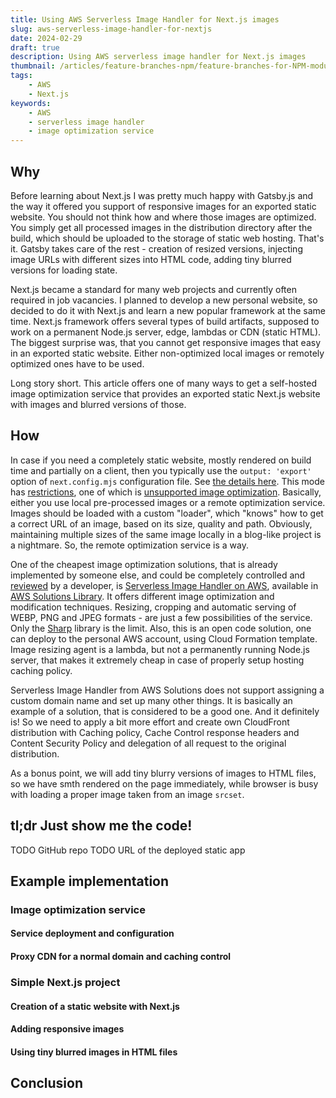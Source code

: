 ```yaml
---
title: Using AWS Serverless Image Handler for Next.js images
slug: aws-serverless-image-handler-for-nextjs
date: 2024-02-29
draft: true
description: Using AWS serverless image handler for Next.js images
thumbnail: /articles/feature-branches-npm/feature-branches-for-NPM-modules.png
tags:
    - AWS
    - Next.js
keywords:
    - AWS
    - serverless image handler
    - image optimization service
---
```


## Why

Before learning about Next.js I was pretty much happy with Gatsby.js and the way it offered you support of responsive images for an exported static website. You should not think how and where those images are optimized. You simply get all processed images in the distribution directory after the build, which should be uploaded to the storage of static web hosting. That's it. Gatsby takes care of the rest - creation of resized versions, injecting image URLs with different sizes into HTML code, adding tiny blurred versions for loading state.

Next.js became a standard for many web projects and currently often required in job vacancies. I planned to develop a new personal website, so decided to do it with Next.js and learn a new popular framework at the same time. Next.js framework offers several types of build artifacts, supposed to work on a permanent Node.js
server, edge, lambdas or CDN (static HTML). The biggest surprise was, that you cannot get responsive images that easy in an exported static website. Either non-optimized local images or remotely optimized ones have to be used.

Long story short. This article offers one of many ways to get a self-hosted image optimization service that provides an exported static Next.js website with images and blurred versions of those.

## How

In case if you need a completely static website, mostly rendered on build time and partially on a client, then you typically use  the ```output: 'export'``` option of ```next.config.mjs``` configuration file. See [the details here](https://nextjs.org/docs/app/building-your-application/deploying/static-exports).  This mode has [restrictions](https://nextjs.org/docs/app/building-your-application/deploying/static-exports#unsupported-features), one of which is [unsupported image optimization](https://nextjs.org/docs/app/building-your-application/deploying/static-exports#image-optimization). Basically, either you use local pre-processed images or a remote optimization service. Images should be loaded with a custom "loader", which "knows" how to get a correct URL of an image, based on its size, quality and path. Obviously, maintaining multiple sizes of the same image locally in  a blog-like project is a nightmare. So, the remote optimization service is a way.

One of the cheapest image optimization solutions, that is already implemented by someone else, and could be completely controlled and [reviewed](https://github.com/aws-solutions/serverless-image-handler/tree/main) by a developer, is [Serverless Image Handler on AWS](https://aws.amazon.com/solutions/implementations/serverless-image-handler/), available in  [AWS Solutions Library](https://aws.amazon.com/solutions/). It offers different image optimization and modification techniques. Resizing, cropping and automatic serving of WEBP, PNG and JPEG formats - are just a few possibilities of the service. Only the [Sharp](https://sharp.pixelplumbing.com/) library is the limit. Also, this is an open code solution, one can deploy to the personal AWS account, using Cloud Formation template. Image resizing agent is a lambda, but not a permanently running Node.js server, that makes it extremely cheap in case of properly setup hosting caching policy.

Serverless Image Handler from AWS Solutions does not support assigning a custom domain name and set up many other things. It is basically an example of a solution, that is considered to be a good one. And it definitely is! So we need to apply a bit more effort and create own CloudFront distribution with Caching policy, Cache Control response headers and Content Security Policy and delegation of all request to the original distribution.

As a bonus point, we will add tiny blurry versions of images to HTML files, so we have smth rendered on the page immediately, while browser is busy with loading a proper image taken from an image ```srcset```.

## tl;dr Just show me the code!

TODO GitHub repo
TODO URL of the deployed static app

## Example implementation



### Image optimization service



#### Service deployment and configuration



#### Proxy CDN for a normal domain and caching control



### Simple Next.js project



#### Creation of a static website with Next.js



#### Adding responsive images



#### Using tiny blurred  images in HTML files



## Conclusion

